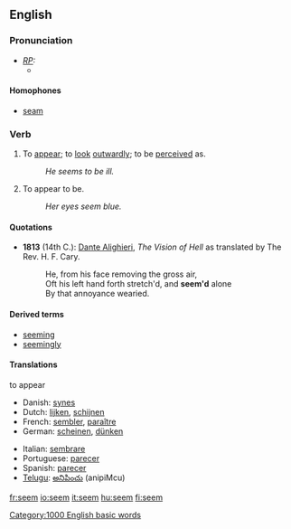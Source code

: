 ==English==

{{rank|character|taking|information|467|seem|book|story|deep}}

===Pronunciation===
* ''[[RP]]:'' {{IPA|/siːm/}}
**{{audio|en-us-seem.ogg|Audio (US)}}

====Homophones====
*[[seam]]

===Verb===
{{en-infl-reg-consonant|seem||}}

# To [[appear]]; to [[look]] [[outwardly]]; to be [[perceive]]d as.
#: ''He seems to be ill.''
# To appear to be.
#: ''Her eyes seem blue.''

====Quotations====
*'''1813''' (14th C.): [[w:Dante Alighieri|Dante Alighieri]], ''The Vision of Hell'' as translated by The Rev. H. F. Cary.
*:He, from his face removing the gross air,<br>Oft his left hand forth stretch'd, and '''seem'd''' alone<br>By that annoyance wearied.

====Derived terms====
*[[seeming]]
*[[seemingly]]

====Translations====
;to appear
{{top}}
*Danish: [[synes]]
*Dutch: [[lijken]], [[schijnen]]
*French: [[sembler]], [[paraître]]
*German: [[scheinen]], [[dünken]]
{{mid}}
*Italian: [[sembrare]]
*Portuguese: [[parecer]]
*Spanish: [[parecer]]
*[[Telugu]]: [[అనిపించు]] (anipiMcu)
{{bottom}}

[[Category:1000 English basic words]]

[[fr:seem]]
[[io:seem]]
[[it:seem]]
[[hu:seem]]
[[fi:seem]]